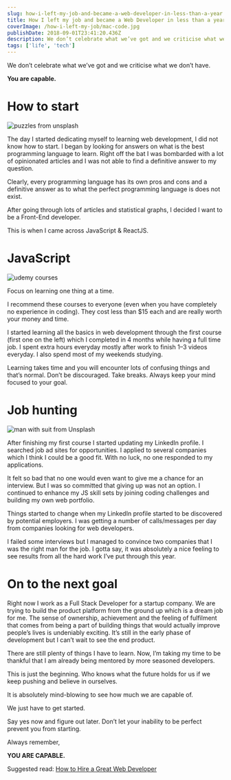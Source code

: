 ```yaml
---
slug: how-i-left-my-job-and-became-a-web-developer-in-less-than-a-year
title: How I left my job and became a Web Developer in less than a year
coverImage: /how-i-left-my-job/mac-code.jpg
publishDate: 2018-09-01T23:41:20.436Z
description: We don’t celebrate what we’ve got and we criticise what we don’t have. You are capable.
tags: ['life', 'tech']
---
```


We don’t celebrate what we’ve got and we criticise what we don’t have.

**You are capable.**

# How to start

<Image src='/how-i-left-my-job/puzzle.jpg' alt='puzzles from unsplash' />

The day I started dedicating myself to learning web development, I did not know how to start. I began by looking for answers on what is the best programming language to learn. Right off the bat I was bombarded with a lot of opinionated articles and I was not able to find a definitive answer to my question.

Clearly, every programming language has its own pros and cons and a definitive answer as to what the perfect programming language is does not exist.

After going through lots of articles and statistical graphs, I decided I want to be a Front-End developer.

This is when I came across JavaScript & ReactJS.

# JavaScript

<Image
  src='/how-i-left-my-job/udemy-code.png'
  alt='udemy courses'
  className='object-contain'
  height={15}
/>

Focus on learning one thing at a time.

I recommend these courses to everyone (even when you have completely no experience in coding). They cost less than \$15 each and are really worth your money and time.

I started learning all the basics in web development through the first course (first one on the left) which I completed in 4 months while having a full time job. I spent extra hours everyday mostly after work to finish 1–3 videos everyday. I also spend most of my weekends studying.

Learning takes time and you will encounter lots of confusing things and that’s normal. Don’t be discouraged. Take breaks. Always keep your mind focused to your goal.

# Job hunting

<!-- ![man with suit](suit.jpg) -->

<Image src='/how-i-left-my-job/suit.jpg' alt='man with suit from Unsplash' />

After finishing my first course I started updating my LinkedIn profile. I searched job ad sites for opportunities. I applied to several companies which I think I could be a good fit. With no luck, no one responded to my applications.

It felt so bad that no one would even want to give me a chance for an interview. But I was so committed that giving up was not an option. I continued to enhance my JS skill sets by joining coding challenges and building my own web portfolio.

Things started to change when my LinkedIn profile started to be discovered by potential employers. I was getting a number of calls/messages per day from companies looking for web developers.

I failed some interviews but I managed to convince two companies that I was the right man for the job. I gotta say, it was absolutely a nice feeling to see results from all the hard work I’ve put through this year.

# On to the next goal

Right now I work as a Full Stack Developer for a startup company. We are trying to build the product platform from the ground up which is a dream job for me. The sense of ownership, achievement and the feeling of fulfilment that comes from being a part of building things that would actually improve people’s lives is undeniably exciting. It’s still in the early phase of development but I can’t wait to see the end product.

There are still plenty of things I have to learn. Now, I’m taking my time to be thankful that I am already being mentored by more seasoned developers.

This is just the beginning. Who knows what the future holds for us if we keep pushing and believe in ourselves.

It is absolutely mind-blowing to see how much we are capable of.

We just have to get started.

Say yes now and figure out later. Don’t let your inability to be perfect prevent you from starting.

Always remember,

**YOU ARE CAPABLE.**

Suggested read: [How to Hire a Great Web Developer](https://www.toptal.com/web#hiring-guide)
